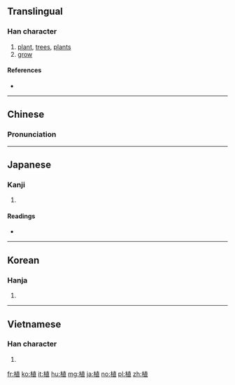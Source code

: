 ==Translingual==

===Han character===
{{Han char|rn=75|rad=木|as=08|sn=12|four=4491<sub>6</sub>|canj=木十月一 (DJBM)|ids=⿰[[木]][[直]]}}

# [[plant]], [[tree]]s, [[plants]]
# [[grow]]

====References====
* {{Han ref|kx=0536.100|dkj=15023|dj=0923.230|hdz=21225.080|uh=690D|ud=26893|bh=B4D3|bd=46291}}

----

==Chinese==
{{zh-forms}}

===Pronunciation===
{{zh-pron
|m=zhí
|c=zik6
|mc=y
|oc=y
|ma=
|cat=n,v
}}

----

==Japanese==

===Kanji===
{{ja-kanji|grade=3|rs=木08}}

# {{defn|lang=ja|sort=木08}}

====Readings====
* {{ja-readings|goon=[[じき]] (jiki)|kanon=[[しょく]] (shoku), [[ち]] (chi)|kun=[[うえる]] (ueru), [[たてる]] (tateru)}}

----

==Korean==

===Hanja===
{{ko-hanja|hangeul=[[식]], [[치]]|eumhun=|rv=sik, chi|mr=sik, ch'i|y=sik, chi}}

# {{defn|lang=ko|sort=木08}}

----

==Vietnamese==

===Han character===
{{vi-hantu|[[thực]]|rs=木08}}

# {{defn|lang=vi|sort=木08}}

[[fr:植]]
[[ko:植]]
[[it:植]]
[[hu:植]]
[[mg:植]]
[[ja:植]]
[[no:植]]
[[pl:植]]
[[zh:植]]